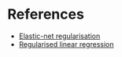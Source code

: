 # References

* [Elastic-net regularisation](http://ivyleavedtoadflax.github.io//rstats/glmnet/ "title")
* [Regularised linear regression](http://ivyleavedtoadflax.github.io//rstats/regularised-linear-regression/ "title")
